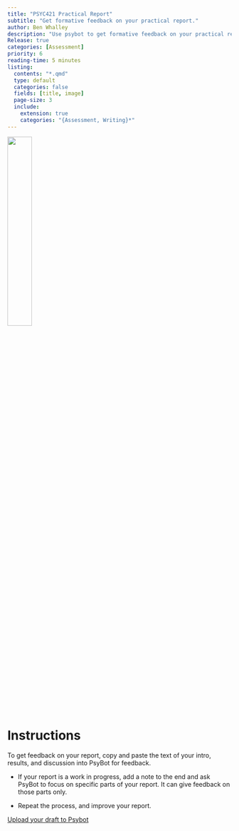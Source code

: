 ```yaml
---
title: "PSYC421 Practical Report"
subtitle: "Get formative feedback on your practical report."
author: Ben Whalley
description: "Use psybot to get formative feedback on your practical report."
Release: true
categories: [Assessment]
priority: 6
reading-time: 5 minutes
listing:
  contents: "*.qmd"
  type: default
  categories: false
  fields: [title, image]
  page-size: 3
  include:
    extension: true
    categories: "{Assessment, Writing}*"
---
```


![](../images/memory.png){width=33%}




# Instructions

:::{.instruction}

To get feedback on your report, copy and paste the text of your intro, results, and discussion into PsyBot for feedback.

- If your report is a work in progress, add a note to the end and ask PsyBot to focus on specific parts of your report. It can give feedback on those parts only.

- Repeat the process, and improve your report.


[Upload your draft to Psybot](https://psybot.llemma.net/add/){.submit-work .btn .btn-primary}



:::

